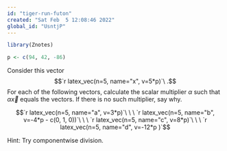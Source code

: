 ```yaml
---
id: "tiger-run-futon"
created: "Sat Feb  5 12:08:46 2022"
global_id: "UsntjP"
---
```


```r
library(Znotes)
```


```r
p <- c(94, 42, -86)
```

Consider this vector 
$$`r latex_vec(n=5, name="x", v=5*p)`\ .$$
For each of the following vectors, calculate the scalar multiplier $\alpha$ such that $\alpha \vec{x}$ equals the vectors. If there is no such multiplier, say why.

$$`r latex_vec(n=5, name="a", v=3*p)`\ \ \ 
`r latex_vec(n=5, name="b", v=-4*p - c(0, 1, 0))`\ \ \ 
`r latex_vec(n=5, name="c", v=8*p)`\ \ \ 
`r latex_vec(n=5, name="d", v=-12*p )`$$
  
Hint: Try componentwise division.
